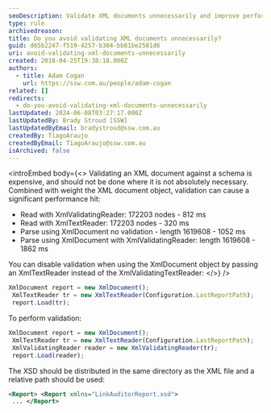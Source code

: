```yaml
---
seoDescription: Validate XML documents unnecessarily and improve performance by using XmlTextReader instead of XmlValidatingReader.
type: rule
archivedreason:
title: Do you avoid validating XML documents unnecessarily?
guid: d65b2247-f519-4257-b304-bb81be2581d6
uri: avoid-validating-xml-documents-unnecessarily
created: 2018-04-25T19:38:18.000Z
authors:
  - title: Adam Cogan
    url: https://ssw.com.au/people/adam-cogan
related: []
redirects:
  - do-you-avoid-validating-xml-documents-unnecessarily
lastUpdated: 2024-06-08T03:27:17.000Z
lastUpdatedBy: Brady Stroud [SSW]
lastUpdatedByEmail: bradystroud@ssw.com.au
createdBy: TiagoAraujo
createdByEmail: TiagoAraujo@ssw.com.au
isArchived: false
---
```


<introEmbed
  body={<>
Validating an XML document against a schema is expensive, and should not be done where it is not absolutely necessary. Combined with weight the XML document object, validation can cause a significant performance hit:

* Read with XmlValidatingReader: 172203 nodes - 812 ms
* Read with XmlTextReader: 172203 nodes - 320 ms
* Parse using XmlDocument no validation - length 1619608 - 1052 ms
* Parse using XmlDocument with XmlValidatingReader: length 1619608 - 1862 ms

You can disable validation when using the XmlDocument object by passing an XmlTextReader instead of the XmlValidatingTextReader:
  </>}
/>
```js
XmlDocument report = new XmlDocument();
 XmlTextReader tr = new XmlTextReader(Configuration.LastReportPath);
 report.Load(tr);
```

To perform validation:

```js
XmlDocument report = new XmlDocument();
 XmlTextReader tr = new XmlTextReader(Configuration.LastReportPath);
 XmlValidatingReader reader = new XmlValidatingReader(tr);
 report.Load(reader);
```

The XSD should be distributed in the same directory as the XML file and a relative path should be used:

```xml
<Report> <Report xmlns="LinkAuditorReport.xsd">
 ... </Report>
```
